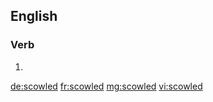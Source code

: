 ==English==

===Verb===
{{head|en|verb form}}

# {{en-past of|scowl}}

[[de:scowled]]
[[fr:scowled]]
[[mg:scowled]]
[[vi:scowled]]